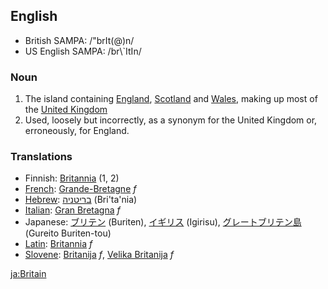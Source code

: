 ==English==
*British SAMPA: /"brIt(@)n/
*US English SAMPA: /br\`ItIn/

===Noun===
#The island containing [[England]], [[Scotland]] and [[Wales]], making up most of the [[United Kingdom]]
#Used, loosely but incorrectly, as a synonym for the United Kingdom or, erroneously, for England.

===Translations===
*Finnish: [[Britannia#Finnish|Britannia]] (1, 2)
*[[French]]: [[Grande-Bretagne]] ''f''
*[[Hebrew]]: [[בריטניה]] (Bri'ta'nia)
*[[Italian]]: [[Gran Bretagna]] ''f''
*Japanese: [[ブリテン]] (Buriten), [[イギリス]] (Igirisu), [[グレートブリテン島]] (Gureito Buriten-tou)
*[[Latin]]: [[Britannia]] ''f''
*[[Slovene]]: [[Britanija]] ''f'', [[Velika Britanija]] ''f''
[[ja:Britain]]
